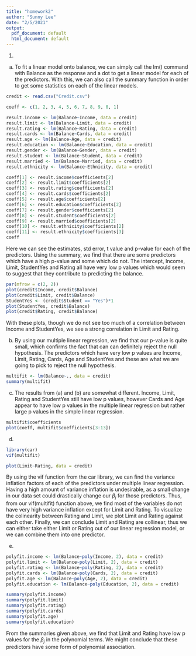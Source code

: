 ```yaml
---
title: "homework2"
author: "Sunny Lee"
date: "2/5/2021"
output:
  pdf_document: default
  html_document: default
---
```


1)
a)
To fit a linear model onto balance, we can simply call the lm() command with Balance as the response and a dot to get a linear model for each of the predictors. With this, we can also call the summary function in order to get some statistics on each of the linear models. 
```r
credit <- read.csv("Credit.csv")

coeff <- c(1, 2, 3, 4, 5, 6, 7, 8, 9, 0, 1)

result.income <- lm(Balance~Income, data = credit)
result.limit <- lm(Balance~Limit, data = credit)
result.rating <- lm(Balance~Rating, data = credit)
result.cards <- lm(Balance~Cards, data = credit)
result.age <- lm(Balance~Age, data = credit)
result.education <- lm(Balance~Education, data = credit)
result.gender <- lm(Balance~Gender, data = credit)
result.student <- lm(Balance~Student, data = credit)
result.married <- lm(Balance~Married, data = credit)
result.ethnicity <- lm(Balance~Ethnicity, data = credit)

coeff[1] <- result.income$coefficients[2]
coeff[2] <- result.limit$coefficients[2]
coeff[3] <- result.rating$coefficients[2]
coeff[4] <- result.cards$coefficients[2]
coeff[5] <- result.age$coefficients[2]
coeff[6] <- result.education$coefficients[2]
coeff[7] <- result.gender$coefficients[2]
coeff[8] <- result.student$coefficients[2]
coeff[9] <- result.married$coefficients[2]
coeff[10] <- result.ethnicity$coefficients[2]
coeff[11] <- result.ethnicity$coefficients[3]
coeff
```

Here we can see the estimates, std error, t value and p-value for each of the predictors. Using the summary, we find that there are some predictors which have a high p-value and some which do not. The intercept, Income, Limit, StudentYes and Rating all have very low p values which would seem to suggest that they contribute to predicting the balance.

```r
par(mfrow = c(2, 2))
plot(credit$Income, credit$Balance)
plot(credit$Limit, credit$Balance)
StudentYes <- (credit$Student == "Yes")*1
plot(StudentYes, credit$Balance)
plot(credit$Rating, credit$Balance)
```

With these plots, though we do not see too much of a correlation between Income and StudentYes, we see a strong correlation in Limit and Rating. 

b)
By using our multiple linear regression, we find that our p-value is quite small, which confirms the fact that can can definitely reject the null hypothesis. The predictors which have very low p values are Income, Limit, Rating, Cards, Age and StudentYes and these are what we are going to pick to reject the null hypothesis. 
```r
multifit <- lm(Balance~., data = credit)
summary(multifit)
```

c)
The results from (a) and (b) are somewhat different. Income, Limit, Rating and StudentYes still have low p values, however Cards and Age appear to have low p values in the multiple linear regression but rather large p values in the simple linear regression.
```r
multifit$coefficients
plot(coeff, multifit$coefficients[3:13])
```

d)
```r
library(car)
vif(multifit)

plot(Limit~Rating, data = credit)
```

By using the vif function from the car library, we can find the variance inflation factors of each of the predictors under multiple linear regression. Having a high amount of variance inflation is undesirable, as a small change in our data set could drastically change our $\beta_j$ for those predictors. Thus, from our vif(multifit) function above, we find most of the variables do not have very high variance inflation except for Limit and Rating. To visualize the colinearity between Rating and Limit, we plot Limit and Rating against each other. Finally, we can conclude Limit and Rating are collinear, thus we can either take either Limit or Rating out of our linear regression model, or we can combine them into one predictor. 

e)
```r
polyfit.income <- lm(Balance~poly(Income, 2), data = credit)
polyfit.limit <- lm(Balance~poly(Limit, 2), data = credit)
polyfit.rating <- lm(Balance~poly(Rating, 2), data = credit)
polyfit.cards <- lm(Balance~poly(Cards, 2), data = credit)
polyfit.age <- lm(Balance~poly(Age, 2), data = credit)
polyfit.education <- lm(Balance~poly(Education, 2), data = credit)

summary(polyfit.income)
summary(polyfit.limit)
summary(polyfit.rating)
summary(polyfit.cards)
summary(polyfit.age)
summary(polyfit.education)
```

From the summaries given above, we find that Limit and Rating have low p values for the $\beta_j$ in the polynomial terms. We might conclude that these predictors have some form of polynomial association. 